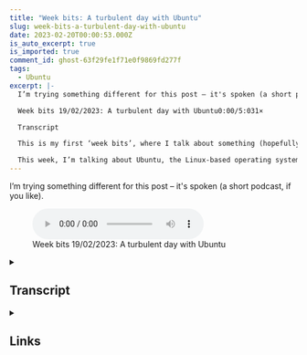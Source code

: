 ```yaml
---
title: "Week bits: A turbulent day with Ubuntu"
slug: week-bits-a-turbulent-day-with-ubuntu
date: 2023-02-20T00:00:53.000Z
is_auto_excerpt: true
is_imported: true
comment_id: ghost-63f29fe1f71e0f9869fd277f
tags:
  - Ubuntu
excerpt: |-
  I’m trying something different for this post – it's spoken (a short podcast, if you like).

  Week bits 19/02/2023: A turbulent day with Ubuntu0:00/5:031×

  Transcript

  This is my first ‘week bits’, where I talk about something (hopefully interesting) that happened during the previous week. It’s an experiment, and I won’t do one every week (or possibly ever again).

  This week, I’m talking about Ubuntu, the Linux-based operating system. On Friday, I turned my laptop on in the morning, as I do most w
---
```



I’m trying something different for this post – it's spoken (a short podcast, if
you like).

<figure>
  <audio
    src={week_bits_2023_02_19_ubuntu_m4a}
    preload="metadata"
    controls
  ></audio>
  <figcaption>Week bits 19/02/2023: A turbulent day with Ubuntu</figcaption>
</figure>

<details>
<summary><h2>Transcript</h2></summary>

This is my first ‘week bits’, where I talk about something (hopefully
interesting) that happened during the previous week. It’s an experiment, and I
won’t do one every week (or possibly ever again).

This week, I’m talking about Ubuntu, the Linux-based operating system. On
Friday, I turned my laptop on in the morning, as I do most weekdays, and there
were some unusual errors displayed while Ubuntu was booting. They read:
‘blacklist: Problem blacklisting hash (-13)’. That same error was repeated 33
times. I’d never seen these errors before, so ‘What is that?’ was the main
thought in my mind. Ubuntu continued booting without problem, so I ignored the
errors for the moment.

Once I logged into Ubuntu, and opened Firefox, I ran into another problem: it
wasn’t loading any web pages. In fact, I seemed to have no internet connectivity
at all. I checked the Wi-Fi status in Ubuntu and it wasn’t even connected to a
network. ‘That’s weird’, I thought. I saw one of my Wi-Fi networks listed and
manually connected to it, and my internet was back.

That, however, wasn’t the end of my Friday woes: later that morning, when I was
on a Teams call in Chrome, I flicked over to Slack and my display froze, flashed
black and then remained frozen. I still had audio so I stayed on the call, and
then forcibly rebooted my laptop after the call had ended.

When Ubuntu booted back up, once again it wasn’t connected to a Wi-Fi network.
This time I paid a bit more attention: my laptop was no longer seeing my 6GHz
Wi-Fi 6E network. It was still seeing my 2.4 and 5 GHz networks, and although
those ones were also saved, Ubuntu wasn’t configured to automatically connect to
them as it was for the 6 GHz network. I suspected some kernel and firmware
updates Ubuntu had installed the day before were the cause of the Wi-Fi 6E
problem. I had a quick look at the update logs, but I didn’t have time to
investigate further, so I just made Ubuntu connect to my 5 GHz network
automatically so I could get on with my day.

Then the afternoon came. Twice more my display froze. The first time I was using
Teams and Slack again, the second time I was just using Slack.

I’d had enough at that point and dug through the system logs, looking for clues.
And it didn’t take long to find some. There were loads of amdgpu ‘no-retry page
fault’ errors, all mentioning Slack, at the time of the last display freeze.
Bingo. I searched the Ubuntu bug tracker for that error, and quickly found an
entry, but for Ubuntu 22.10 Kinetic. It looked like the same bug, but I was
running Ubuntu 22.04, the latest long-term support release. There was a link to
the upstream bug for the problem, and the bug was introduced in kernel version
5.19, and fixed in 6.1.

I was confused about why this would suddenly start affecting me. So, I looked at
the Ubuntu update logs more closely: the kernel had been updated from version
5.15 to 5.19. That explained everything.

Based on what the amdgpu bug report said, I decided to update to the Ubuntu
linux-oem-22.04c kernel, which is based on the upstream 6.1 kernel. I also
manually updated some firmware images from the upstream linux-firmware Git
repository to see if it helped with the Wi-Fi 6E problem.

The kernel update solved the display freezes, but the Wi-Fi 6E problem remained.
I checked my router settings and noticed that the 6 GHz network was configured
to use a non-preferred scanning channel (or non-PSC as they are called). I
switched to a preferred scanning channel, and Ubuntu saw the Wi-Fi 6E network
once again. I also checked the behaviour in Windows 11 and it had no problem
connecting to the original channel I was using. Regardless of which one is
correct, I don’t really expect to turn on my laptop one day and find it won’t
connect to my Wi-Fi network. The polite thing to do would’ve been to warn about
the problem with the channel for a period of time before goign on to break it.

The last problem remaining was the unhelpful blacklisting errors on boot. A
quick search online showed those errors are also new in version 5.19 of the
kernel, and are caused by a BIOS bug relating to secure boot keys. But the
errors can, apparently, be safely ignored. So, ignore them I shall.

So, all-in-all, a turbulent kernel update, and I’m surprised Canonical is
pushing the 5.19 kernel to Ubuntu 22.04 with such a severe AMD GPU bug. No doubt
there are others running into the same problem, as I speak.

And that’s the end of my first ‘week bits’. Hope you enjoyed them.

</details>

<details>
<summary><h2>Links</h2></summary>

Links to the AMD GPU bug mentioned:

- [Ubuntu bug](https://bugs.launchpad.net/ubuntu/+source/linux/+bug/1995956)
- [Upstream bug](https://gitlab.freedesktop.org/drm/amd/-/issues/2113)

The kernel I ended up installing:

- [linux-oem-22.04c](https://packages.ubuntu.com/jammy-updates/linux-oem-22.04c)

</details>
